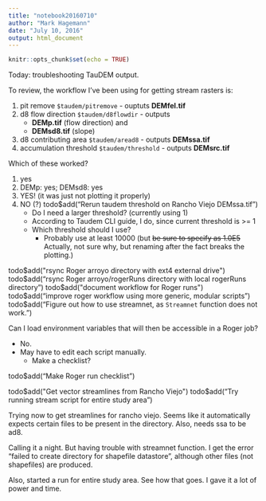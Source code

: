 ```yaml
---
title: "notebook20160710"
author: "Mark Hagemann"
date: "July 10, 2016"
output: html_document
---
```


```r
knitr::opts_chunk$set(echo = TRUE)
```

Today: troubleshooting TauDEM output. 

To review, the workflow I've been using for getting stream rasters is:

1. pit remove `$taudem/pitremove` - ouptuts **DEMfel.tif**
2. d8 flow direction `$taudem/d8flowdir` - outputs 
    - **DEMp.tif** (flow direction) and 
    - **DEMsd8.tif** (slope)
3. d8 contributing area `$taudem/aread8` - outputs **DEMssa.tif**
4. accumulation threshold `$taudem/threshold` - outputs **DEMsrc.tif**

Which of these worked?

1. yes
2. DEMp: yes; DEMsd8: yes
3. YES! (it was just not plotting it properly)
4. NO (?) 
todo$add("Rerun taudem threshold on Rancho Viejo DEMssa.tif")
    - Do I need a larger threshold? (currently using 1) 
    - According to Taudem CLI guide, I do, since current threshold is >= 1
    - Which threshold should I use?
        - Probably use at least 10000 (but ~~be sure to specify as 1.0E5~~ Actually, not sure why, but renaming after the fact breaks the plotting.)

todo$add("rsync Roger arroyo directory with ext4 external drive")
todo$add("rsync Roger arroyo/rogerRuns directory with local rogerRuns directory")
todo$add("document workflow for Roger runs")
todo$add("improve roger workflow using more generic, modular scripts")
todo$add("Figure out how to use streamnet, as `Streamnet` function does not work.")


Can I load environment variables that will then be accessible in a Roger job?

- No. 
- May have to edit each script manually. 
    - Make a checklist?
    
todo$add("Make Roger run checklist") 

todo$add("Get vector streamlines from Rancho Viejo")
todo$add("Try running stream script for entire study area")

Trying now to get streamlines for rancho viejo. Seems like it automatically expects certain files to be present in the directory. Also, needs ssa to be ad8. 

Calling it a night. But having trouble with streamnet function. I get the error "failed to create directory for shapefile datastore", although other files (not shapefiles) are produced. 

Also, started a run for entire study area. See how that goes. I gave it a lot of power and time.


